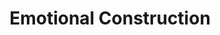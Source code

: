 ---
title: Emotional Construction
width: 70
height: 70
image: https://eu2.contabostorage.com/b5fca1793241407290cf2335ba076411:assets/personaloutput/440-emotional_construction.jpg
price: 700
---